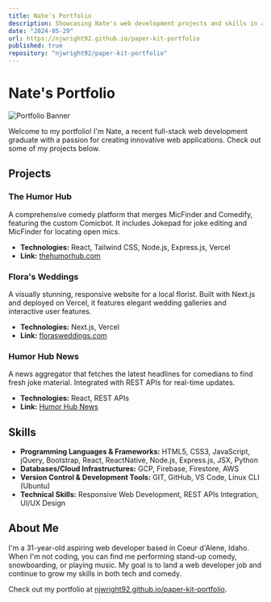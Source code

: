 ```yaml
---
title: Nate's Portfolio
description: Showcasing Nate's web development projects and skills in a visually engaging manner.
date: "2024-05-29"
url: https://njwright92.github.io/paper-kit-portfolio
published: true
repository: "njwright92/paper-kit-portfolio"
---
```


# Nate's Portfolio

![Portfolio Banner](https://njwright92.github.io/paper-kit-portfolio/images/banner.jpg)

Welcome to my portfolio! I'm Nate, a recent full-stack web development graduate with a passion for creating innovative web applications. Check out some of my projects below.

## Projects

### The Humor Hub

A comprehensive comedy platform that merges MicFinder and Comedify, featuring the custom Comicbot. It includes Jokepad for joke editing and MicFinder for locating open mics.

- **Technologies:** React, Tailwind CSS, Node.js, Express.js, Vercel
- **Link:** [thehumorhub.com](https://thehumorhub.com)

### Flora's Weddings

A visually stunning, responsive website for a local florist. Built with Next.js and deployed on Vercel, it features elegant wedding galleries and interactive user features.

- **Technologies:** Next.js, Vercel
- **Link:** [florasweddings.com](https://florasweddings.com)

### Humor Hub News

A news aggregator that fetches the latest headlines for comedians to find fresh joke material. Integrated with REST APIs for real-time updates.

- **Technologies:** React, REST APIs
- **Link:** [Humor Hub News](https://thehumorhub.com/news)

## Skills

- **Programming Languages & Frameworks:** HTML5, CSS3, JavaScript, jQuery, Bootstrap, React, ReactNative, Node.js, Express.js, JSX, Python
- **Databases/Cloud Infrastructures:** GCP, Firebase, Firestore, AWS
- **Version Control & Development Tools:** GIT, GitHub, VS Code, Linux CLI (Ubuntu)
- **Technical Skills:** Responsive Web Development, REST APIs Integration, UI/UX Design

## About Me

I'm a 31-year-old aspiring web developer based in Coeur d'Alene, Idaho. When I'm not coding, you can find me performing stand-up comedy, snowboarding, or playing music. My goal is to land a web developer job and continue to grow my skills in both tech and comedy.

Check out my portfolio at [njwright92.github.io/paper-kit-portfolio](https://njwright92.github.io/paper-kit-portfolio).

